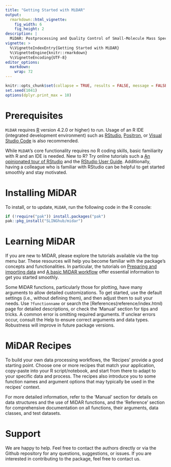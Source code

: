 ```yaml
---
title: "Getting Started with MiDAR"
output: 
  rmarkdown::html_vignette:
    fig_width: 6
    fig_height: 2
description: |
  MiDAR: Postprocessing and Quality Control of Small-Molecule Mass Spectrometry Data 
vignette: >
  %\VignetteIndexEntry{Getting Started with MiDAR}
  %\VignetteEngine{knitr::rmarkdown}
  %\VignetteEncoding{UTF-8}
editor_options: 
  markdown: 
    wrap: 72
---
```


```r
knitr::opts_chunk$set(collapse = TRUE, results = FALSE, message = FALSE, comment = "#>", out.width = "100%")
set.seed(1041)
options(dplyr.print_max = 10)
```
# Prerequisites
`MiDAR` requires [R](https://cran.r-project.org) version 4.2.0 or higher) to run. 
Usage of an R IDE (integrated development environment) such as [RStudio](https://posit.co/download/rstudio-desktop/), [Positron](https://positron.posit.co), 
or [Visual Studio Code](https://code.visualstudio.com) is also recommended.

While `MiDAR`'s core functionality requires no R coding skills,
basic familiarity with R and an IDE is needed. New to R? Try online tutorials such a
[An opinionated tour of RStudio](https://rladiessydney.org/courses/ryouwithme/01-basicbasics-1/) and 
the [RStudio User Guide](https://docs.posit.co/ide/user/ide/get-started/). Additionally,
having a colleague who is familiar with RStudio can be helpful
to get started smoothly and stay motivated.

# Installing MiDAR
To install, or to update, `MiDAR`, run the following code in the R console:
```r
if (!require("pak")) install.packages("pak")
pak::pkg_install("SLINGhub/midar")
```

# Learning MiDAR
If you are new to MiDAR, please explore the tutorials available via the
top menu bar. These resources will help you become familiar with the
package's concepts and functionalities. In particular, the tutorials on 
[Preparing and importing data](T01_prepdata.html) and [A basic MiDAR workflow](T02_settingup_workflow.html) offer essential information 
to get you started smoothly.

Some MiDAR functions, particularly those for plotting, have many arguments
to allow detailed customizations. To get started,  use the default
settings (i.e., without defining them), and then
adjust them to suit your needs. Use `?functionname` or search the [References(reference/index.html)
page for detailed descriptions, or check the 'Manual' section for tips and
tricks. A common error is omitting required arguments. If unclear errors occur,
consult the Help to ensure correct arguments and data types. Robustness
will improve in future package versions.

# MiDAR Recipes
To build your own data processing workflows, the 'Recipes' provide a good
starting point. Choose one or more recipes that match your application, copy-paste into your
R script/notebook, and start from there to adapt to your specific data and process. 
The recipes also introduce you to some function names and argument
options that may typically be used in the recipes' context. 

For more detailed information, refer to the 'Manual' section for
details on data structures and the use of MiDAR functions, and the
'Reference' section for comprehensive documentation on all functions,
their arguments, data classes, and test datasets.

# Support
We are happy to help. Feel free to contact the authors directly or via the Github repository for any questions, suggestions, or issues. If you are interested in contributing to the package, feel free to contact us.


